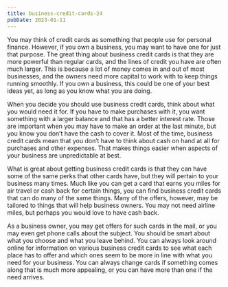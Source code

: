 ```yaml
---
title: business-credit-cards-24
pubDate: 2023-01-11
---
```


You may think of credit cards as something that people use for personal finance. However, if you own a business, you may want to have one for just that purpose. The great thing about business credit cards is that they are more powerful than regular cards, and the lines of credit you have are often much larger. This is because a lot of money comes in and out of most businesses, and the owners need more capital to work with to keep things running smoothly. If you own a business, this could be one of your best ideas yet, as long as you know what you are doing.

When you decide you should use business credit cards, think about what you would need it for. If you have to make purchases with it, you want something with a larger balance and that has a better interest rate. Those are important when you may have to make an order at the last minute, but you know you don’t have the cash to cover it. Most of the time, business credit cards mean that you don’t have to think about cash on hand at all for purchases and other expenses. That makes things easier when aspects of your business are unpredictable at best.

What is great about getting business credit cards is that they can have some of the same perks that other cards have, but they will pertain to your business many times. Much like you can get a card that earns you miles for air travel or cash back for certain things, you can find business credit cards that can do many of the same things. Many of the offers, however, may be tailored to things that will help business owners. You may not need airline miles, but perhaps you would love to have cash back. 

As a business owner, you may get offers for such cards in the mail, or you may even get phone calls about the subject. You should be smart about what you choose and what you leave behind. You can always look around online for information on various business credit cards to see what each place has to offer and which ones seem to be more in line with what you need for your business. You can always change cards if something comes along that is much more appealing, or you can have more than one if the need arrives.